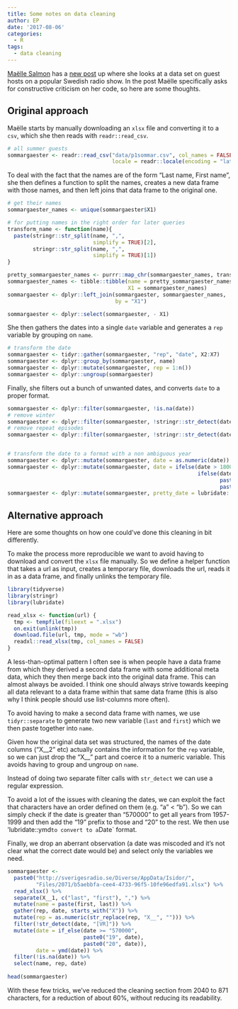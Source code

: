 ```yaml
---
title: Some notes on data cleaning
author: EP
date: '2017-08-06'
categories:
  - R
tags:
  - data cleaning
---
```


[Maëlle Salmon](https://twitter.com/ma_salmon) has a [new 
post](http://www.masalmon.eu/2017/08/06/p1/) up where she looks at a data set on
guest hosts on a popular Swedish radio show. In the post Maëlle specifically 
asks for constructive criticism on her code, so here are some thoughts.

## Original approach

Maëlle starts by manually downloading an `xlsx` file and converting it to a
`csv`, which she then reads with `readr::read_csv`.

```r
# all summer guests
sommargaester <- readr::read_csv("data/p1sommar.csv", col_names = FALSE, 
                                 locale = readr::locale(encoding = "latin1"))
```

To deal with the fact that the names are of the form "Last name, First name",
she then defines a function to split the names, creates a new data frame with
those names, and then left joins that data frame to the original one. 

```r
# get their names
sommargaester_names <- unique(sommargaester$X1)

# for putting names in the right order for later queries
transform_name <- function(name){
  paste(stringr::str_split(name, ",",
                           simplify = TRUE)[2],
        stringr::str_split(name, ",",
                           simplify = TRUE)[1])
}

pretty_sommargaester_names <- purrr::map_chr(sommargaester_names, transform_name)
sommargaester_names <- tibble::tibble(name = pretty_sommargaester_names,
                                      X1 = sommargaester_names)
sommargaester <- dplyr::left_join(sommargaester, sommargaester_names,
                                  by = "X1")

sommargaester <- dplyr::select(sommargaester, - X1)
```

She then gathers the dates into a single `date` variable and generates a `rep`
variable by grouping on `name`.

```r
# transform the date
sommargaester <- tidyr::gather(sommargaester, "rep", "date", X2:X7)
sommargaester <- dplyr::group_by(sommargaester, name)
sommargaester <- dplyr::mutate(sommargaester, rep = 1:n())
sommargaester <- dplyr::ungroup(sommargaester)
```

Finally, she filters out a bunch of unwanted dates, and converts `date` to a
proper format.

```r
sommargaester <- dplyr::filter(sommargaester, !is.na(date))
# remove winter
sommargaester <- dplyr::filter(sommargaester, !stringr::str_detect(date, "V"))
# remove repeat episodes
sommargaester <- dplyr::filter(sommargaester, !stringr::str_detect(date, "R"))


# transform the date to a format with a non ambiguous year
sommargaester <- dplyr::mutate(sommargaester, date = as.numeric(date))
sommargaester <- dplyr::mutate(sommargaester, date = ifelse(date > 180000, paste0("19", date),
                                                            ifelse(date < 100000,
                                                                   paste0("200", date),
                                                                   paste0("20", date))))
sommargaester <- dplyr::mutate(sommargaester, pretty_date = lubridate::ymd(date))
```

## Alternative approach

Here are some thoughts on how one could've done this cleaning in bit 
differently.

To make the process more reproducible we want to avoid having to download and 
convert the `xlsx` file manually. So we define a helper function that takes a
url as input, creates a temporary file, downloads the url, reads it in as a data
frame, and finally unlinks the temporary file.

```r
library(tidyverse)
library(stringr)
library(lubridate)

read_xlsx <- function(url) {
  tmp <- tempfile(fileext = ".xlsx")
  on.exit(unlink(tmp))
  download.file(url, tmp, mode = "wb")
  readxl::read_xlsx(tmp, col_names = FALSE)
}
```

A less-than-optimal pattern I often see is when people have a data frame from 
which they derived a second data frame with some additional meta data, which 
they then merge back into the original data frame. This can almost always be 
avoided. I think one should always strive towards keeping all data relevant to a
data frame within that same data frame (this is also why I think people should 
use list-columns more often).

To avoid having to make a second data frame with names, we use `tidyr::separate`
to generate two new variable (`last` and `first`) which we then paste together
into `name`.

Given how the original data set was structured, the names of the date columns
("X__2" etc) actually contains the information for the `rep` variable, so we
can just drop the "X__" part and coerce it to a numeric variable. This avoids
having to group and ungroup on `name`.

Instead of doing two separate filter calls with `str_detect` we can use a
regular expression.

To avoid a lot of the issues with cleaning the dates, we can exploit 
the fact that characters have an order defined on them (e.g. "a" < "b"). So we 
can simply check if the date is greater than "570000" to get all years from 
1957-1999 and then add the "19" prefix to those and "20" to the rest. We then
use 'lubridate::ymd` to convert to a `Date` format.

Finally, we drop an aberrant observation (a date was miscoded and it's not clear
what the correct date would be) and select only the variables we need.

```r
sommargaester <- 
  paste0("http://sverigesradio.se/Diverse/AppData/Isidor/",
         "Files/2071/b5aebbfa-cee4-4733-96f5-10fe96edfa91.xlsx") %>% 
  read_xlsx() %>% 
  separate(X__1, c("last", "first"), ",") %>% 
  mutate(name = paste(first, last)) %>%
  gather(rep, date, starts_with("X")) %>% 
  mutate(rep = as.numeric(str_replace(rep, "X__", ""))) %>% 
  filter(!str_detect(date, "[VR]")) %>% 
  mutate(date = if_else(date >= "570000", 
                        paste0("19", date), 
                        paste0("20", date)),
         date = ymd(date)) %>% 
  filter(!is.na(date)) %>% 
  select(name, rep, date)
  
head(sommargaester)
```

With these few tricks, we've reduced the cleaning section from 2040 to 871
characters, for a reduction of about 60%, without reducing its readability.
